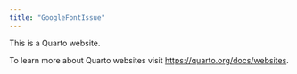 ```yaml
---
title: "GoogleFontIssue"
---
```


This is a Quarto website.

To learn more about Quarto websites visit <https://quarto.org/docs/websites>.
